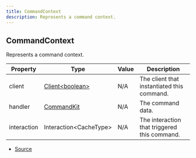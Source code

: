```yaml
---
title: CommandContext
description: Represents a command context.
---
```


## CommandContext

Represents a command context.

| Property    | Type                                                                                  | Value | Description                                  |
| ----------- | ------------------------------------------------------------------------------------- | ----- | -------------------------------------------- |
| client      | [Client\<boolean>](https://discord.js.org/docs/packages/discord.js/main/Client:Class) | N/A   | The client that instantiated this command.   |
| handler     | [CommandKit](/docs/classes/CommandKit)                                                | N/A   | The command data.                            |
| interaction | Interaction\<CacheType>                                                               | N/A   | The interaction that triggered this command. |

- [Source](https://github.com/underctrl-io/commandkit/blob/6165e6a1296074517b13a566a6b705fa6b059dbc/packages/commandkit/src/types.ts#L71)
